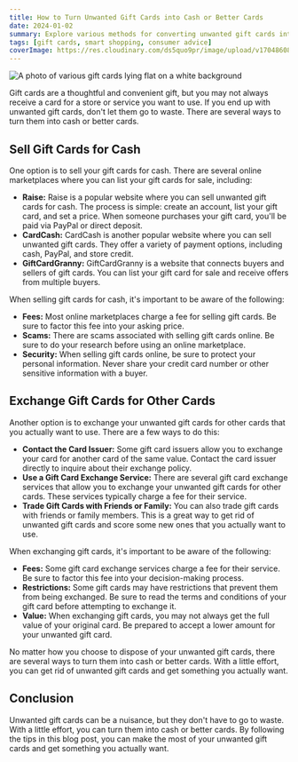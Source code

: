 ```yaml
---
title: How to Turn Unwanted Gift Cards into Cash or Better Cards
date: 2024-01-02
summary: Explore various methods for converting unwanted gift cards into cash or exchanging them for more desirable cards.
tags: [gift cards, smart shopping, consumer advice]
coverImage: https://res.cloudinary.com/ds5quo9pr/image/upload/v1704860891/Blog-Posts/How_to_Turn_Unwanted_Gift_Cards_into_Cash_or_Better_Cards_ajiprb.webp
---
```


![A photo of various gift cards lying flat on a white background](https://res.cloudinary.com/ds5quo9pr/image/upload/v1704860891/Blog-Posts/How_to_Turn_Unwanted_Gift_Cards_into_Cash_or_Better_Cards_ajiprb.webp)

Gift cards are a thoughtful and convenient gift, but you may not always receive a card for a store or service you want to use. If you end up with unwanted gift cards, don't let them go to waste. There are several ways to turn them into cash or better cards.

## Sell Gift Cards for Cash

One option is to sell your gift cards for cash. There are several online marketplaces where you can list your gift cards for sale, including:

- **Raise:** Raise is a popular website where you can sell unwanted gift cards for cash. The process is simple: create an account, list your gift card, and set a price. When someone purchases your gift card, you'll be paid via PayPal or direct deposit.
- **CardCash:** CardCash is another popular website where you can sell unwanted gift cards. They offer a variety of payment options, including cash, PayPal, and store credit.
- **GiftCardGranny:** GiftCardGranny is a website that connects buyers and sellers of gift cards. You can list your gift card for sale and receive offers from multiple buyers.

When selling gift cards for cash, it's important to be aware of the following:

- **Fees:** Most online marketplaces charge a fee for selling gift cards. Be sure to factor this fee into your asking price.
- **Scams:** There are scams associated with selling gift cards online. Be sure to do your research before using an online marketplace.
- **Security:** When selling gift cards online, be sure to protect your personal information. Never share your credit card number or other sensitive information with a buyer.

## Exchange Gift Cards for Other Cards

Another option is to exchange your unwanted gift cards for other cards that you actually want to use. There are a few ways to do this:

- **Contact the Card Issuer:** Some gift card issuers allow you to exchange your card for another card of the same value. Contact the card issuer directly to inquire about their exchange policy.
- **Use a Gift Card Exchange Service:** There are several gift card exchange services that allow you to exchange your unwanted gift cards for other cards. These services typically charge a fee for their service.
- **Trade Gift Cards with Friends or Family:** You can also trade gift cards with friends or family members. This is a great way to get rid of unwanted gift cards and score some new ones that you actually want to use.

When exchanging gift cards, it's important to be aware of the following:

- **Fees:** Some gift card exchange services charge a fee for their service. Be sure to factor this fee into your decision-making process.
- **Restrictions:** Some gift cards may have restrictions that prevent them from being exchanged. Be sure to read the terms and conditions of your gift card before attempting to exchange it.
- **Value:** When exchanging gift cards, you may not always get the full value of your original card. Be prepared to accept a lower amount for your unwanted gift card.

No matter how you choose to dispose of your unwanted gift cards, there are several ways to turn them into cash or better cards. With a little effort, you can get rid of unwanted gift cards and get something you actually want.

## Conclusion

Unwanted gift cards can be a nuisance, but they don't have to go to waste. With a little effort, you can turn them into cash or better cards. By following the tips in this blog post, you can make the most of your unwanted gift cards and get something you actually want.
